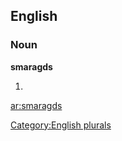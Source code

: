 
==English==

===Noun===
'''smaragds'''

# {{plural of|[[smaragd]]}}

[[Category:English plurals]]

[[ar:smaragds]]